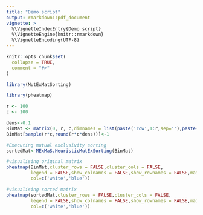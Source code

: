```yaml
---
title: "Demo script"
output: rmarkdown::pdf_document
vignette: >
  %\VignetteIndexEntry{Demo script}
  %\VignetteEngine{knitr::rmarkdown}
  %\VignetteEncoding{UTF-8}
---
```


```r
knitr::opts_chunk$set(
  collapse = TRUE,
  comment = "#>"
)
```

```r
library(MutExMatSorting)
```

```r
library(pheatmap)

r <- 100
c <- 100

dens<-0.1
BinMat <- matrix(0, r, c,dimnames = list(paste('row',1:r,sep=''),paste('col',1:c,sep='')))
BinMat[sample(r*c,round(r*c*dens))]<-1

#Executing mutual exclusivity sorting
sortedMat<-MExMaS.HeuristicMutExSorting(BinMat)

#visualising original matrix
pheatmap(BinMat,cluster_rows = FALSE,cluster_cols = FALSE,
         legend = FALSE,show_colnames = FALSE,show_rownames = FALSE,main='Original Matrix',
         col=c('white','blue'))
```
```r
#visualising sorted matrix
pheatmap(sortedMat,cluster_rows = FALSE,cluster_cols = FALSE,
         legend = FALSE,show_colnames = FALSE,show_rownames = FALSE,main='Sorted Matrix',
         col=c('white','blue'))
```
